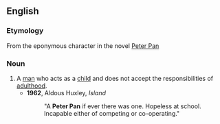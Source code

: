 {{rfv}}
==English==

===Etymology===
From the eponymous character in the novel [[w:Peter Pan|Peter Pan]]

===Noun===
{{en-noun|sg=[[Peter]] [[Pan]]}}

# A [[man]] who acts as a [[child]] and does not accept the responsibilities of [[adulthood]].
#*'''1962''', Aldous Huxley, ''Island''
#*:"A '''Peter Pan''' if ever there was one. Hopeless at school. Incapable either of competing or co-operating."